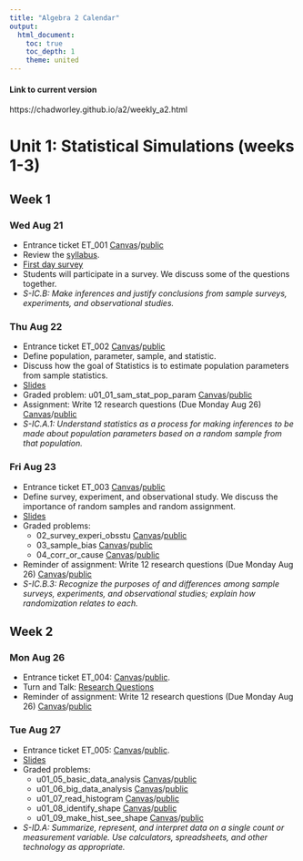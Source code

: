 ```yaml
---
title: "Algebra 2 Calendar"
output:
  html_document:
    toc: true
    toc_depth: 1
    theme: united
---
```


#### Link to current version

https://chadworley.github.io/a2/weekly_a2.html

# Unit 1: Statistical Simulations (weeks 1-3)

## Week 1 {.tabset}

### Wed Aug 21

* Entrance ticket ET_001 [Canvas](https://bart.instructure.com/courses/1314/quizzes/2254)/[public](https://chadworley.github.io/a2/ET/ET_001.html)
* Review the [syllabus](https://chadworley.github.io/a2/syllabus_a2.html).
* [First day survey](https://forms.gle/UiZrKtkPGFZ7Po8F9)
* Students will participate in a survey. We discuss some of the questions together.
* *S-IC.B: Make inferences and justify conclusions from sample surveys, experiments, and observational studies.*

### Thu Aug 22

* Entrance ticket ET_002 [Canvas](https://bart.instructure.com/courses/1314/quizzes/2255)/[public](https://chadworley.github.io/a2/ET/ET_002.html)
* Define population, parameter, sample, and statistic.
* Discuss how the goal of Statistics is to estimate population parameters from sample statistics.
* [Slides](https://chadworley.github.io/a2/u01/p01_sam_stat_pop_prop.html)
* Graded problem: u01_01_sam_stat_pop_param [Canvas](https://bart.instructure.com/courses/1314/quizzes/2212)/[public](https://chadworley.github.io/a2/u01/outhtml/01_sam_stat_pop_param.html)
* Assignment: Write 12 research questions (Due Monday Aug 26) [Canvas](https://bart.instructure.com/courses/1314/assignments/21622)/[public](https://chadworley.github.io/a2/u01/asn_research_questions.html)
* *S-IC.A.1: Understand statistics as a process for making inferences to be made about population parameters based on a random sample from that population.*

### Fri Aug 23

* Entrance ticket ET_003 [Canvas](https://bart.instructure.com/courses/1314/quizzes/2256)/[public](https://chadworley.github.io/a2/ET/ET_003.html)
* Define survey, experiment, and observational study. We discuss the importance of random samples and random assignment.
* [Slides](https://chadworley.github.io/a2/u01/p02_survey_experi_obsstu.html)
* Graded problems:
  * 02_survey_experi_obsstu [Canvas](https://bart.instructure.com/courses/1314/quizzes/2213)/[public](https://chadworley.github.io/a2/u01/outhtml/02_survey_experi_obsstu.html)
  * 03_sample_bias [Canvas](https://bart.instructure.com/courses/1314/quizzes/2214)/[public](https://chadworley.github.io/a2/u01/outhtml/03_sample_bias.html)
  * 04_corr_or_cause [Canvas](https://bart.instructure.com/courses/1314/quizzes/2229)/[public](https://chadworley.github.io/a2/u01/outhtml/04_corr_or_cause.html)
* Reminder of assignment: Write 12 research questions (Due Monday Aug 26) [Canvas](https://bart.instructure.com/courses/1314/assignments/21622)/[public](https://chadworley.github.io/a2/u01/asn_research_questions.html)
* *S-IC.B.3: Recognize the purposes of and differences among sample surveys, experiments, and observational studies; explain how randomization relates to each.*

## Week 2 {.tabset}

### Mon Aug 26

* Entrance ticket ET_004: [Canvas](https://bart.instructure.com/courses/1314/quizzes/2257)/[public](https://chadworley.github.io/a2/ET/ET_004.html).
* Turn and Talk: [Research Questions](https://chadworley.github.io/a2/u01/Turn_Talk_Research_Questions.html)
* Reminder of assignment: Write 12 research questions (Due Monday Aug 26) [Canvas](https://bart.instructure.com/courses/1314/assignments/21622)/[public](https://chadworley.github.io/a2/u01/asn_research_questions.html)


### Tue Aug 27

* Entrance ticket ET_005: [Canvas](https://bart.instructure.com/courses/1314/quizzes/2258)/[public](https://chadworley.github.io/a2/ET/ET_005.html).
* [Slides](https://chadworley.github.io/a2/u01/p05_spreadsheet_intro.html#/)
* Graded problems:
    * u01_05_basic_data_analysis [Canvas](https://bart.instructure.com/courses/1314/quizzes/2288)/[public](https://chadworley.github.io/a2/u01/outhtml/05_basic_data_analysis.html)
    * u01_06_big_data_analysis [Canvas](https://bart.instructure.com/courses/1314/quizzes/2289)/[public](https://chadworley.github.io/a2/u01/outhtml/06_big_data_analysis.html)
    * u01_07_read_histogram [Canvas](https://bart.instructure.com/courses/1314/quizzes/2224)/[public](https://chadworley.github.io/a2/u01/outhtml/07_read_histogram.html)
    * u01_08_identify_shape [Canvas](https://bart.instructure.com/courses/1314/quizzes/2291)/[public](https://chadworley.github.io/a2/u01/outhtml/08_identify_shape.html)
    * u01_09_make_hist_see_shape [Canvas](https://bart.instructure.com/courses/1314/quizzes/2292)/[public](https://chadworley.github.io/a2/u01/outhtml/09_make_hist_see_shape.html)
* *S-ID.A: Summarize, represent, and interpret data on a single count or measurement variable. Use calculators, spreadsheets, and other technology as appropriate.*


<!-- ### Wed Aug 28 -->

<!-- * Graded Problems: -->
<!--   * u01_05_sample_percentiles [Canvas](https://bart.instructure.com/courses/1314/quizzes/2284)/[public](https://chadworley.github.io/a2/u01/outhtml/05_sample_percentiles.html) -->
<!--   * u01_06_ME_dice_tots [Canvas](https://bart.instructure.com/courses/1314/quizzes/2285)/[public](https://chadworley.github.io/a2/u01/outhtml/06_ME_dice_tots.html) -->
<!--   * u01_07_stoplight_sim [Canvas](https://bart.instructure.com/courses/1314/quizzes/2286)/[public](https://chadworley.github.io/a2/u01/outhtml/07_stoplight_sim.html) -->
<!-- * *S-IC.A.2: Decide if a specified model is consistent with results from a given data-generating process, e.g., using simulation.* -->


<!-- * Entrance ticket ET_005 [Canvas](https://bart.instructure.com/courses/1314/quizzes/2258)/[public](https://chadworley.github.io/a2/ET/ET_005.html). -->
<!-- * Learn to read and make histograms. -->
<!-- * Graded Problems: -->
<!--   * 07_read_histogram  -->
<!--   * 08_make_hist_see_shape  -->
<!-- * *S-ID.A: Summarize, represent, and interpret data on a single count or measurement variable. Use calculators, spreadsheets, and other technology as appropriate.* -->

<!-- ### Wed Aug 28 -->

<!-- * Entrance ticket: -->
<!--     * On Canvas, complete [ET_006](https://chadworley.github.io/a2/ET/ET_006.html). -->
<!-- * Learn to simulate dice in spreadsheet. -->
<!-- * Learn about [MARGIN OF ERROR](https://en.wikipedia.org/wiki/Margin_of_error). -->
<!-- * Learn to compare model to observation to make conclusion. -->
<!-- * [Slides](https://chadworley.github.io/a2/u01/p09_dice_sim.html) -->
<!-- * [Practice: Q9](https://chadworley.github.io/a2/u01/u01_shared1.html#Q9v1) -->
<!-- * Canvas: -->
<!--   * 09_ME_dice_tots -->
<!--  -->

<!-- ### Thu Aug 29 -->

<!-- * Entrance ticket: -->
<!--     * On Canvas, complete [ET_007](https://chadworley.github.io/a2/ET/ET_007.html). -->
<!-- * Class activity: [roll 100d6 with 1000 repetitions](https://chadworley.github.io/a2/u01/p09b_model_vs_reality.html). -->
<!--   * Open a new [google doc](https://docs.new) to make a report. -->
<!--     * Describe the activity. -->
<!--     * Link the spreadsheet. -->
<!--     * Save the histogram. Make sure it has good labels. -->
<!--     * Describe the interval of typical averages: the meaning and your values. -->
<!--     * Describe the margin of error: the meaning and your value. -->
<!--   * As a class, roll 100 (real) dice. Record the rolls in a shared google sheet. -->
<!--     * Save the real rolls to your report. -->
<!--     * Find the average. -->
<!--     * Make conclusions: discuss. -->
<!-- * *S-IC.A.2: Decide if a specified model is consistent with results from a given data-generating process, e.g., using simulation.* -->

<!-- ### Fri Aug 30 -->

<!-- * Entrance ticket: -->
<!--     * On Canvas, complete [ET_008](https://chadworley.github.io/a2/ET/ET_008.html). -->
<!-- * Learn to simulate a [Bernoulli Random Variable](https://en.wikipedia.org/wiki/Bernoulli_distribution) in spreadsheet. -->
<!-- * Learn about [MARGIN OF ERROR](https://en.wikipedia.org/wiki/Margin_of_error) of proportion. -->
<!-- * Learn to compare model to observation to make conclusion. -->
<!-- * [Practice: Q10](https://chadworley.github.io/a2/u01/u01_shared1.html#Q10v1) -->
<!-- * Canvas: -->
<!--   * 10_prop_test_sim.Rmd -->
<!-- * *S-IC.A.2: Decide if a specified model is consistent with results from a given data-generating process, e.g., using simulation.* -->

<!-- ## Week 3 {.tabset} -->

<!-- ### Mon Sep 02 -->

<!-- * NO SCHOOL! Labor day! -->

<!-- ### Tue Sep 03 -->

<!-- * Entrance ticket: -->
<!--     * On Canvas, complete [ET_009](https://chadworley.github.io/a2/ET/ET_009.html). -->
<!-- * Learn to [resample](https://en.wikipedia.org/wiki/Resampling_(statistics)) ([bootstrap](https://en.wikipedia.org/wiki/Bootstrapping_(statistics)) method) to get confidence interval and margin of error. -->
<!-- * [Practice: Q11](https://chadworley.github.io/a2/u01/u01_shared1.html#Q11v1) -->
<!-- * Canvas: -->
<!--   * 11_resample_mean_ME -->
<!-- * *S-IC.B.4: Use data from a sample survey to estimate a population mean or proportion; develop a margin of error through the use of simulation models for random sampling.* -->

<!-- ### Wed Sep 04 -->

<!-- * Entrance ticket: -->
<!--     * On Canvas, complete [ET_010](https://chadworley.github.io/a2/ET/ET_010.html). -->
<!-- * Compare two sample means using a [permutation test](https://en.wikipedia.org/wiki/Permutation_test). -->
<!-- * [Practice: Q12](https://chadworley.github.io/a2/u01/u01_shared1.html#Q11v1) -->
<!-- * Canvas: -->
<!--   * 12_reshuffle_two_mean -->
<!-- * *S-ID.B.5 Use data from a randomized experiment to compare two treatments; use simulations to decide if differences between parameters are significant.* -->

<!-- ### Thu Sep 05 -->

<!-- * Entrance ticket: -->
<!--     * On Canvas, complete [ET_011](https://chadworley.github.io/a2/ET/ET_011.html). -->
<!-- * Begin [Mastery](https://chadworley.github.io/a2/u01/u01_shared1.html)! -->

<!-- ### Fri Sep 06 -->

<!-- * Entrance ticket: -->
<!--     * On Canvas, complete [ET_012](https://chadworley.github.io/a2/ET/ET_012.html). -->
<!-- * Finish [Mastery](https://chadworley.github.io/a2/u01/u01_shared1.html)! -->

<!-- # Unit 2: Classical Statistics (weeks 4-6) -->

<!-- ## Week 4 {.tabset} -->

<!-- ### Mon Sep 09 -->

<!-- * Entrance ticket: -->
<!--     * On Canvas, complete [ET_013](https://chadworley.github.io/a2/ET/ET_013.html). -->

<!-- ### Tue Sep 10 -->

<!-- * Entrance ticket: -->
<!--     * On Canvas, complete [ET_014](https://chadworley.github.io/a2/ET/ET_014.html). -->

<!-- ### Wed Sep 11 -->

<!-- * Entrance ticket: -->
<!--     * On Canvas, complete [ET_015](https://chadworley.github.io/a2/ET/ET_015.html). -->

<!-- ### Thu Sep 12 -->

<!-- * Entrance ticket: -->
<!--     * On Canvas, complete [ET_016](https://chadworley.github.io/a2/ET/ET_016.html). -->

<!-- ### Fri Sep 13 -->

<!-- * Entrance ticket: -->
<!--     * On Canvas, complete [ET_017](https://chadworley.github.io/a2/ET/ET_017.html). -->

<!-- ## Week 5 {.tabset} -->

<!-- ### Mon Sep 16 -->

<!-- * PSAT (I think) -->

<!-- ### Tue Sep 17 -->


<!-- ### Wed Sep 18 -->


<!-- ### Thu Sep 19 -->


<!-- ### Fri Sep 20 -->


